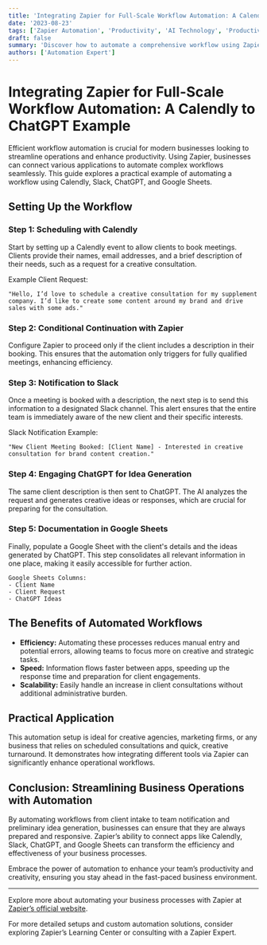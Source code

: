 ```yaml
---
title: 'Integrating Zapier for Full-Scale Workflow Automation: A Calendly to ChatGPT Example'
date: '2023-08-23'
tags: ['Zapier Automation', 'Productivity', 'AI Technology', 'Productivity and Workflow']
draft: false
summary: 'Discover how to automate a comprehensive workflow using Zapier, from scheduling with Calendly, to team notifications in Slack, and idea generation with ChatGPT, culminating in Google Sheets documentation.'
authors: ['Automation Expert']
---
```


# Integrating Zapier for Full-Scale Workflow Automation: A Calendly to ChatGPT Example

Efficient workflow automation is crucial for modern businesses looking to streamline operations and enhance productivity. Using Zapier, businesses can connect various applications to automate complex workflows seamlessly. This guide explores a practical example of automating a workflow using Calendly, Slack, ChatGPT, and Google Sheets.

## Setting Up the Workflow

### Step 1: Scheduling with Calendly

Start by setting up a Calendly event to allow clients to book meetings. Clients provide their names, email addresses, and a brief description of their needs, such as a request for a creative consultation.

Example Client Request:

```plaintext
"Hello, I’d love to schedule a creative consultation for my supplement company. I’d like to create some content around my brand and drive sales with some ads."
```

### Step 2: Conditional Continuation with Zapier

Configure Zapier to proceed only if the client includes a description in their booking. This ensures that the automation only triggers for fully qualified meetings, enhancing efficiency.

### Step 3: Notification to Slack

Once a meeting is booked with a description, the next step is to send this information to a designated Slack channel. This alert ensures that the entire team is immediately aware of the new client and their specific interests.

Slack Notification Example:

```plainText
"New Client Meeting Booked: [Client Name] - Interested in creative consultation for brand content creation."
```

### Step 4: Engaging ChatGPT for Idea Generation

The same client description is then sent to ChatGPT. The AI analyzes the request and generates creative ideas or responses, which are crucial for preparing for the consultation.

### Step 5: Documentation in Google Sheets

Finally, populate a Google Sheet with the client's details and the ideas generated by ChatGPT. This step consolidates all relevant information in one place, making it easily accessible for further action.

```plainText
Google Sheets Columns:
- Client Name
- Client Request
- ChatGPT Ideas
```

## The Benefits of Automated Workflows

- **Efficiency:** Automating these processes reduces manual entry and potential errors, allowing teams to focus more on creative and strategic tasks.
- **Speed:** Information flows faster between apps, speeding up the response time and preparation for client engagements.
- **Scalability:** Easily handle an increase in client consultations without additional administrative burden.

## Practical Application

This automation setup is ideal for creative agencies, marketing firms, or any business that relies on scheduled consultations and quick, creative turnaround. It demonstrates how integrating different tools via Zapier can significantly enhance operational workflows.

## Conclusion: Streamlining Business Operations with Automation

By automating workflows from client intake to team notification and preliminary idea generation, businesses can ensure that they are always prepared and responsive. Zapier’s ability to connect apps like Calendly, Slack, ChatGPT, and Google Sheets can transform the efficiency and effectiveness of your business processes.

Embrace the power of automation to enhance your team’s productivity and creativity, ensuring you stay ahead in the fast-paced business environment.

---

Explore more about automating your business processes with Zapier at [Zapier’s official website](https://zapier.com/).

For more detailed setups and custom automation solutions, consider exploring Zapier’s Learning Center or consulting with a Zapier Expert.

